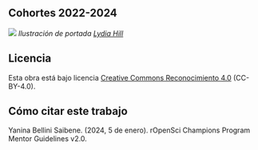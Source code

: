 ## Cohortes 2022-2024 {.unnumbered}

![](images/media/image2.png)
*Ilustración de portada [Lydia Hill](https://www.lydiakahill.com/)*

## Licencia

Esta obra está bajo licencia [Creative Commons Reconocimiento 4.0](https://creativecommons.org/licenses/by/4.0/) (CC-BY-4.0).

## Cómo citar este trabajo

Yanina Bellini Saibene. (2024, 5 de enero). rOpenSci Champions Program Mentor Guidelines v2.0.


